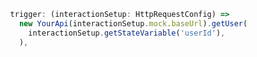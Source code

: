 ```ts
          trigger: (interactionSetup: HttpRequestConfig) =>
            new YourApi(interactionSetup.mock.baseUrl).getUser(
              interactionSetup.getStateVariable('userId'),
            ),
```
